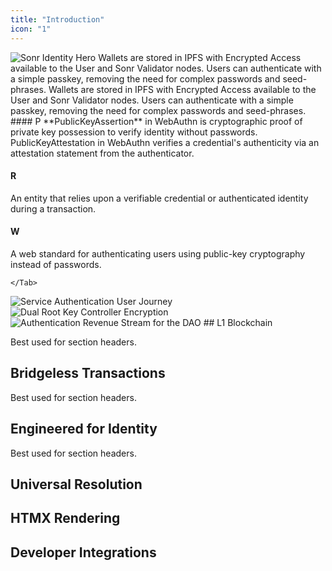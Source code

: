 ```yaml
---
title: "Introduction"
icon: "1"
---
```


<Frame>
<img
  src="/static/images/hero-network.png"
  alt="Sonr Identity Hero"
/>
</Frame>
<Tabs>
  <Tab title="Features">
    
<CardGroup cols={2}>
        <Card
    title="Interchain Accounts"
    iconType="duotone"
  >
    Wallets are stored in IPFS with Encrypted Access available to the User and Sonr Validator nodes.
  </Card>
  <Card
    title="Passkey Authentication"
    iconType="duotone"
  >
    Users can authenticate with a simple passkey, removing the need for complex passwords and seed-phrases.
  </Card>
  <Card
    title="Bridgeless Transactions"
    iconType="duotone"
  >
    Wallets are stored in IPFS with Encrypted Access available to the User and Sonr Validator nodes.
  </Card>
  <Card
    title="Anonymously Linked Social Identifiers"
    iconType="duotone"
  >
    Users can authenticate with a simple passkey, removing the need for complex passwords and seed-phrases.
  </Card>
</CardGroup>
  </Tab>

  <Tab title="Key Terms">
#### P

<AccordionGroup>
<Accordion title="Public Key Assertion (WebAuthn)">
**PublicKeyAssertion** in WebAuthn is cryptographic proof of private key possession to verify identity without passwords.
</Accordion>

<Accordion title="Public Key Attestation (WebAuthn)">
PublicKeyAttestation in WebAuthn verifies a credential's authenticity via an attestation statement from the authenticator.
</Accordion>
</AccordionGroup>

#### R
<AccordionGroup>
<Accordion title="Relaying Party">
An entity that relies upon a verifiable credential or authenticated identity during a transaction.
</Accordion>
</AccordionGroup>

#### W
<AccordionGroup>
      <Accordion title="WebAuthn">
A web standard for authenticating users using public-key cryptography instead of passwords.
</Accordion>
</AccordionGroup>

    </Tab>

  <Tab title="Sequence Diagrams">

<Steps titleSize="h3">
<Step title="Remote Service Authentication">
<Frame type="glass" caption="Stake the platform token for additional governance capabilities on the Network">
<img
  src="/static/diagrams/service-auth.png"
  alt="Service Authentication User Journey"
/>
</Frame>
</Step>
      
<Step title="Multi-Party Computation">
<Frame type="glass" caption="Dual Root Key Controller Encryption">
<img
  src="/static/diagrams/dual-dkls.png"
  alt="Dual Root Key Controller Encryption"
/>
</Frame>
</Step>

<Step title="Authentication Fees Token Flow">
        <Frame type="glass" caption="Authentication Revenue Stream for the DAO">
<img
  src="/static/diagrams/dao-revenue.png"
  alt="Authentication Revenue Stream for the DAO"
/>
</Frame>
        </Step>
</Steps>

</Tab>
 </Tabs>
## L1 Blockchain

Best used for section headers.

## Bridgeless Transactions

Best used for section headers.

## Engineered for Identity

Best used for section headers.

## Universal Resolution

## HTMX Rendering

## Developer Integrations
